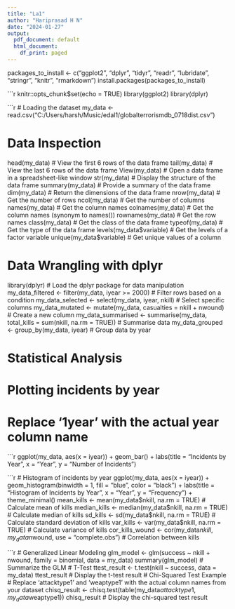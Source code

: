 ---
title: "La1"
author: "Hariprasad H N"
date: "2024-01-27"
output:
  pdf_document: default
  html_document:
    df_print: paged
---


packages_to_install <- c("ggplot2", "dplyr", "tidyr", "readr", "lubridate", "stringr", "knitr", "rmarkdown")
install.packages(packages_to_install)
 
```{r setup, include=FALSE}
knitr::opts_chunk$set(echo = TRUE)
library(ggplot2)
library(dplyr)


```{r}
# Loading the dataset
my_data <- read.csv("C:/Users/harsh/Music/edal1/globalterrorismdb_0718dist.csv")


# Data Inspection
head(my_data) # View the first 6 rows of the data frame
tail(my_data) # View the last 6 rows of the data frame
View(my_data) # Open a data frame in a spreadsheet-like window
str(my_data) # Display the structure of the data frame
summary(my_data) # Provide a summary of the data frame
dim(my_data) # Return the dimensions of the data frame
nrow(my_data) # Get the number of rows
ncol(my_data) # Get the number of columns
names(my_data) # Get the column names
colnames(my_data) # Get the column names (synonym to names())
rownames(my_data) # Get the row names
class(my_data) # Get the class of the data frame
typeof(my_data) # Get the type of the data frame
levels(my_data$variable) # Get the levels of a factor variable
unique(my_data$variable) # Get unique values of a column
  

# Data Wrangling with dplyr
library(dplyr) # Load the dplyr package for data manipulation
my_data_filtered <- filter(my_data, iyear >= 2000) # Filter rows based on a condition
my_data_selected <- select(my_data, iyear, nkill) # Select specific columns
my_data_mutated <- mutate(my_data, casualties = nkill + nwound) # Create a new column
my_data_summarised <- summarise(my_data, total_kills = sum(nkill, na.rm = TRUE)) # Summarise data
my_data_grouped <- group_by(my_data, iyear) # Group data by year


# Statistical Analysis


# Plotting incidents by year

# Replace '1year' with the actual year column name


```{r year-ggplot}
ggplot(my_data, aes(x = iyear)) + 
  geom_bar() +
  labs(title = "Incidents by Year", x = "Year", y = "Number of Incidents")



```{r year-histogram}
# Histogram of incidents by year
ggplot(my_data, aes(x = iyear)) + 
  geom_histogram(binwidth = 1, fill = "blue", color = "black") +
  labs(title = "Histogram of Incidents by Year",
       x = "Year",
       y = "Frequency") +
  theme_minimal()
mean_kills <- mean(my_data$nkill, na.rm = TRUE) # Calculate mean of kills
median_kills <- median(my_data$nkill, na.rm = TRUE) # Calculate median of kills
sd_kills <- sd(my_data$nkill, na.rm = TRUE) # Calculate standard deviation of kills
var_kills <- var(my_data$nkill, na.rm = TRUE) # Calculate variance of kills
cor_kills_wound <- cor(my_data$nkill, my_data$nwound, use = "complete.obs") # Correlation between kills 

```{r glm-model}
# Generalized Linear Modeling
glm_model <- glm(success ~ nkill + nwound, family = binomial, data = my_data)
summary(glm_model) # Summarize the GLM
# T-Test
ttest_result <- t.test(nkill ~ success, data = my_data)
ttest_result # Display the t-test result
# Chi-Squared Test Example
# Replace 'attacktype1' and 'weaptype1' with the actual column names from your dataset
chisq_result <- chisq.test(table(my_data$attacktype1, my_data$weaptype1))
chisq_result # Display the chi-squared test result




